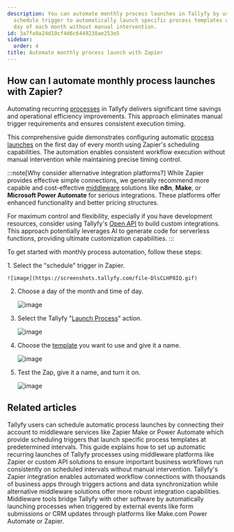 ```yaml
---
description: You can automate monthly process launches in Tallyfy by using Zapier's
  schedule trigger to automatically launch specific process templates on the first
  day of each month without manual intervention.
id: 3a7fa9a24d10cf4d6c6449238ae253e5
sidebar:
  order: 4
title: Automate monthly process launch with Zapier
---
```



## How can I automate monthly process launches with Zapier?

Automating recurring [processes](/products/pro/tracking-and-tasks/processes/) in Tallyfy delivers significant time savings and operational efficiency improvements. This approach eliminates manual trigger requirements and ensures consistent execution timing.

This comprehensive guide demonstrates configuring automatic [process launches](/products/pro/launching/) on the first day of every month using Zapier's scheduling capabilities. The automation enables consistent workflow execution without manual intervention while maintaining precise timing control.

:::note[Why consider alternative integration platforms?]
While Zapier provides effective simple connections, we generally recommend more capable and cost-effective [middleware](/products/pro/integrations/middleware/) solutions like **n8n**, **Make**, or **Microsoft Power Automate** for serious integrations. These platforms offer enhanced functionality and better pricing structures.

For maximum control and flexibility, especially if you have development resources, consider using Tallyfy's [Open API](/products/pro/integrations/open-api/) to build custom integrations. This approach potentially leverages AI to generate code for serverless functions, providing ultimate customization capabilities.
:::

To get started with monthly process automation, follow these steps:

<Steps>
1. Select the "schedule" trigger in Zapier.

    ![image](https://screenshots.tallyfy.com/file-DlsCLHP8IQ.gif)
2. Choose a day of the month and time of day.

    ![image](https://screenshots.tallyfy.com/file-h3XhC5aaj4.gif)
3. Select the Tallyfy "[Launch Process](/products/pro/launching/)" action.

    ![image](https://screenshots.tallyfy.com/file-ZOQFXhHTpb.gif)
4. Choose the [template](/products/pro/documenting/templates/) you want to use and give it a name.

    ![image](https://screenshots.tallyfy.com/file-8NURaWIzfo.gif)
5. Test the Zap, give it a name, and turn it on.

    ![image](https://screenshots.tallyfy.com/file-Cvp0LR7kLx.gif)
</Steps>


## Related articles
<CardGrid>
<LinkTitleCard header="<b>Launching > Automatically schedule a process</b>" href="/products/pro/launching/how-can-i-schedule-a-process-in-tallyfy-using-middleware/" > Tallyfy users can schedule automatic process launches by connecting their account to middleware services like Zapier Make or Power Automate which provide scheduling triggers that launch specific process templates at predetermined intervals. </LinkTitleCard>
<LinkTitleCard header="<b>Triggers > Launch via a schedule</b>" href="/products/pro/launching/triggers/via-recurring-schedule/" > This guide explains how to set up automatic recurring launches of Tallyfy processes using middleware platforms like Zapier or custom API solutions to ensure important business workflows run consistently on scheduled intervals without manual intervention. </LinkTitleCard>
<LinkTitleCard header="<b>Middleware > Zapier</b>" href="/products/pro/integrations/middleware/zapier/" > Tallyfy's Zapier integration enables automated workflow connections with thousands of business apps through triggers actions and data synchronization while alternative middleware solutions offer more robust integration capabilities. </LinkTitleCard>
<LinkTitleCard header="<b>Triggers > Launch via middleware</b>" href="/products/pro/launching/triggers/via-middleware/" > Middleware tools bridge Tallyfy with other software by automatically launching processes when triggered by external events like form submissions or CRM updates through platforms like Make.com Power Automate or Zapier. </LinkTitleCard>
</CardGrid>